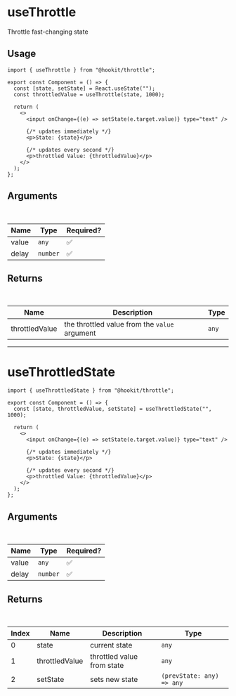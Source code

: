 # useThrottle

Throttle fast-changing state

## Usage

```tsx
import { useThrottle } from "@hookit/throttle";

export const Component = () => {
  const [state, setState] = React.useState("");
  const throttledValue = useThrottle(state, 1000);

  return (
    <>
      <input onChange={(e) => setState(e.target.value)} type="text" />

      {/* updates immediately */}
      <p>State: {state}</p>

      {/* updates every second */}
      <p>throttled Value: {throttledValue}</p>
    </>
  );
};
```

## Arguments

<br />

| Name  | Type     | Required? |
| ----- | -------- | --------- |
| value | `any`    | ✅        |
| delay | `number` | ✅        |

## Returns

<br />

| Name           | Description                                   | Type  |
| -------------- | --------------------------------------------- | ----- |
| throttledValue | the throttled value from the `value` argument | `any` |

---

# useThrottledState

```tsx
import { useThrottledState } from "@hookit/throttle";

export const Component = () => {
  const [state, throttledValue, setState] = useThrottledState("", 1000);

  return (
    <>
      <input onChange={(e) => setState(e.target.value)} type="text" />

      {/* updates immediately */}
      <p>State: {state}</p>

      {/* updates every second */}
      <p>throttled Value: {throttledValue}</p>
    </>
  );
};
```

## Arguments

<br />

| Name  | Type     | Required? |
| ----- | -------- | --------- |
| value | `any`    | ✅        |
| delay | `number` | ✅        |

## Returns

<br />

| Index | Name           | Description                | Type                      |
| ----- | -------------- | -------------------------- | ------------------------- |
| 0     | state          | current state              | `any`                     |
| 1     | throttledValue | throttled value from state | `any`                     |
| 2     | setState       | sets new state             | `(prevState: any) => any` |
